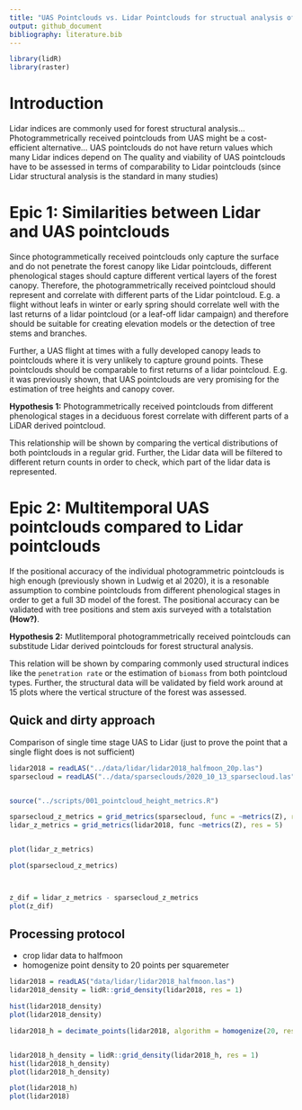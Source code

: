 ```yaml
---
title: "UAS Pointclouds vs. Lidar Pointclouds for structual analysis of forests"
output: github_document
bibliography: literature.bib
---
```


```r
library(lidR)
library(raster)
```

# Introduction

Lidar indices are commonly used for forest structural analysis... Photogrammetrically received pointclouds from UAS might be a cost-efficient alternative...
UAS pointclouds do not have return values which many Lidar indices depend on
The quality and viability of UAS pointclouds have to be assessed in terms of comparability to Lidar pointclouds (since Lidar structural analysis is the standard in many studies)


# Epic 1: Similarities between Lidar and UAS pointclouds

Since photogrammetically received pointclouds only capture the surface and do not penetrate the forest canopy like Lidar pointclouds, different phenological stages should capture different vertical layers of the forest canopy. Therefore, the photogrammetrically received pointcloud should represent and correlate with different parts of the Lidar pointcloud. E.g. a flight without leafs in winter or early spring should correlate well with the last returns of a lidar pointcloud (or a leaf-off lidar campaign) and therefore should be suitable for creating elevation models or the detection of tree stems and branches.

Further, a UAS flight at times with a fully developed canopy leads to pointclouds where it is very unlikely to capture ground points. These pointclouds should be comparable to first returns of a lidar pointcloud. E.g. it was previously shown, that UAS pointclouds are very promising for the estimation of tree heights and canopy cover.

__Hypothesis 1:__ Photogrammetrically received pointclouds from different phenological stages in a deciduous forest correlate with different parts of a LiDAR derived pointcloud.

This relationship will be shown by comparing the vertical distributions of both pointclouds in a regular grid. Further, the Lidar data will be filtered to different return counts in order to check, which part of the lidar data is represented.

# Epic 2: Multitemporal UAS pointclouds compared to Lidar pointclouds

If the positional accuracy of the individual photogrammetric pointclouds is high enough (previously shown in Ludwig et al 2020), it is a resonable assumption to combine pointclouds from different phenological stages in order to get a full 3D model of the forest. The positional accuracy can be validated with tree positions and stem axis surveyed with a totalstation __(How?)__.

__Hypothesis 2:__ Mutlitemporal photogrammetrically received pointclouds can substitude Lidar derived pointclouds for forest structural analysis.

This relation will be shown by comparing commonly used structural indices like the `penetration rate` or the estimation of `biomass` from both pointcloud types. Further, the structural data will be validated by field work around at 15 plots where the vertical structure of the forest was assessed.

## Quick and dirty approach

Comparison of single time stage UAS to Lidar (just to prove the point that a single flight does is not sufficient)

```r
lidar2018 = readLAS("../data/lidar/lidar2018_halfmoon_20p.las")
sparsecloud = readLAS("../data/sparseclouds/2020_10_13_sparsecloud.las")


source("../scripts/001_pointcloud_height_metrics.R")

sparsecloud_z_metrics = grid_metrics(sparsecloud, func = ~metrics(Z), res = 5)
lidar_z_metrics = grid_metrics(lidar2018, func ~metrics(Z), res = 5)


plot(lidar_z_metrics)

plot(sparsecloud_z_metrics)



z_dif = lidar_z_metrics - sparsecloud_z_metrics
plot(z_dif)


```

## Processing protocol

-   crop lidar data to halfmoon
-   homogenize point density to 20 points per squaremeter

```r
lidar2018 = readLAS("data/lidar/lidar2018_halfmoon.las")
lidar2018_density = lidR::grid_density(lidar2018, res = 1)

hist(lidar2018_density)
plot(lidar2018_density)

lidar2018_h = decimate_points(lidar2018, algorithm = homogenize(20, res = 1))


lidar2018_h_density = lidR::grid_density(lidar2018_h, res = 1)
hist(lidar2018_h_density)
plot(lidar2018_h_density)

plot(lidar2018_h)
plot(lidar2018)
```
